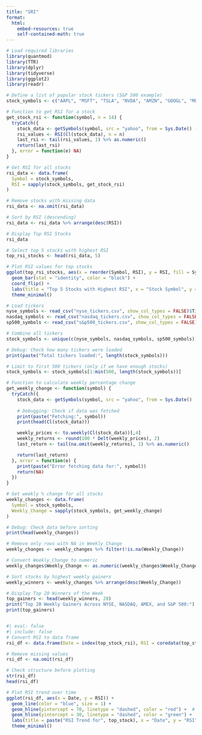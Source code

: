 ```yaml
---
title: "SRI"
format: 
  html:
    embed-resources: true
    self-contained-math: true
---
```


```r

# Load required libraries
library(quantmod)
library(TTR)
library(dplyr)
library(tidyverse)
library(ggplot2)
library(readr)
```

```r
# Define a list of popular stock tickers (S&P 500 example)
stock_symbols <- c("AAPL", "MSFT", "TSLA", "NVDA", "AMZN", "GOOGL", "META", "NFLX", "AMD", "BABA")

# Function to get RSI for a stock
get_stock_rsi <- function(symbol, n = 14) {
  tryCatch({
    stock_data <- getSymbols(symbol, src = "yahoo", from = Sys.Date() - 90, auto.assign = FALSE)
    rsi_values <- RSI(Cl(stock_data), n = n)
    last_rsi <- tail(rsi_values, 1) %>% as.numeric()
    return(last_rsi)
  }, error = function(e) NA)
}

# Get RSI for all stocks
rsi_data <- data.frame(
  Symbol = stock_symbols,
  RSI = sapply(stock_symbols, get_stock_rsi)
)

# Remove stocks with missing data
rsi_data <- na.omit(rsi_data)

# Sort by RSI (descending)
rsi_data <- rsi_data %>% arrange(desc(RSI))

# Display Top RSI Stocks
rsi_data
```

```r
# Select top 5 stocks with highest RSI
top_rsi_stocks <- head(rsi_data, 5)

# Plot RSI values for top stocks
ggplot(top_rsi_stocks, aes(x = reorder(Symbol, RSI), y = RSI, fill = Symbol)) +
  geom_bar(stat = "identity", color = "black") +
  coord_flip() +
  labs(title = "Top 5 Stocks with Highest RSI", x = "Stock Symbol", y = "RSI Value") +
  theme_minimal()
```

```r
# Load tickers
nyse_symbols <- read_csv("nyse_tickers.csv", show_col_types = FALSE)$Ticker
nasdaq_symbols <- read_csv("nasdaq_tickers.csv", show_col_types = FALSE)$Ticker
sp500_symbols <- read_csv("s&p500_tickers.csv", show_col_types = FALSE)$Ticker

# Combine all tickers
stock_symbols <- unique(c(nyse_symbols, nasdaq_symbols, sp500_symbols))

# Debug: Check how many tickers were loaded
print(paste("Total tickers loaded:", length(stock_symbols)))

# Limit to first 500 tickers (only if we have enough stocks)
stock_symbols <- stock_symbols[1:min(500, length(stock_symbols))]

# Function to calculate weekly percentage change
get_weekly_change <- function(symbol) {
  tryCatch({
    stock_data <- getSymbols(symbol, src = "yahoo", from = Sys.Date() - 90, auto.assign = FALSE)
    
    # Debugging: Check if data was fetched
    print(paste("Fetching:", symbol))
    print(head(Cl(stock_data)))

    weekly_prices <- to.weekly(Cl(stock_data))[,4]  
    weekly_returns <- round(100 * Delt(weekly_prices), 2)
    last_return <- tail(na.omit(weekly_returns), 1) %>% as.numeric()

    return(last_return)
  }, error = function(e) {
    print(paste("Error fetching data for:", symbol))
    return(NA)
  })
}

# Get weekly % change for all stocks
weekly_changes <- data.frame(
  Symbol = stock_symbols,
  Weekly_Change = sapply(stock_symbols, get_weekly_change)
)

# Debug: Check data before sorting
print(head(weekly_changes))

# Remove only rows with NA in Weekly_Change
weekly_changes <- weekly_changes %>% filter(!is.na(Weekly_Change))

# Convert Weekly_Change to numeric
weekly_changes$Weekly_Change <- as.numeric(weekly_changes$Weekly_Change)

# Sort stocks by highest weekly gainers
weekly_winners <- weekly_changes %>% arrange(desc(Weekly_Change))

# Display Top 20 Winners of the Week
top_gainers <- head(weekly_winners, 20)
print("Top 20 Weekly Gainers Across NYSE, NASDAQ, AMEX, and S&P 500:")
print(top_gainers)
```

```r

```

```r
#| eval: false
#| include: false
# Convert RSI to data frame
rsi_df <- data.frame(Date = index(top_stock_rsi), RSI = coredata(top_stock_rsi))

# Remove missing values
rsi_df <- na.omit(rsi_df)

# Check structure before plotting
str(rsi_df)
head(rsi_df)

# Plot RSI trend over time
ggplot(rsi_df, aes(x = Date, y = RSI)) +
  geom_line(color = "blue", size = 1) +
  geom_hline(yintercept = 70, linetype = "dashed", color = "red") +  # Overbought
  geom_hline(yintercept = 30, linetype = "dashed", color = "green") +  # Oversold
  labs(title = paste("RSI Trend for", top_stock), x = "Date", y = "RSI") +
  theme_minimal()
```
